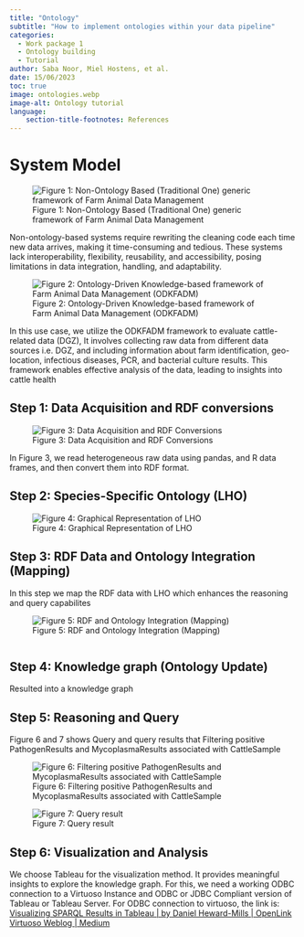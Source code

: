 ```yaml
---
title: "Ontology"
subtitle: "How to implement ontologies within your data pipeline"
categories:
  - Work package 1
  - Ontology building
  - Tutorial
author: Saba Noor, Miel Hostens, et al.
date: 15/06/2023
toc: true
image: ontologies.webp
image-alt: Ontology tutorial
language: 
    section-title-footnotes: References
---
```


# System Model

![Figure 1: Non-Ontology Based (Traditional One) generic framework of Farm Animal Data Management](ontologies-figure-1.png){fig-align="center"}

Non-ontology-based systems require rewriting the cleaning code each time new data arrives, making it time-consuming and tedious. These systems lack interoperability, flexibility, reusability, and accessibility, posing limitations in data integration, handling, and adaptability.

![Figure 2: Ontology-Driven Knowledge-based framework of Farm Animal Data Management (ODKFADM)](ontologies-figure-2.png){fig-align="center"}

In this use case, we utilize the ODKFADM framework to evaluate cattle-related data (DGZ), It involves collecting raw data from different data sources i.e. DGZ, and including information about farm identification, geo-location, infectious diseases, PCR, and bacterial culture results. This framework enables effective analysis of the data, leading to insights into cattle health

## Step 1: Data Acquisition and RDF conversions

![Figure 3: Data Acquisition and RDF Conversions](ontologies-figure-3.png)

In Figure 3, we read heterogeneous raw data using pandas, and R data frames, and then convert them into RDF format.

## Step 2: Species-Specific Ontology (LHO)

![Figure 4: Graphical Representation of LHO](ontologies-figure-4.jpg)

## Step 3: RDF Data and Ontology Integration (Mapping)

In this step we map the RDF data with LHO which enhances the reasoning and query capabilites

![Figure 5: RDF and Ontology Integration (Mapping)](ontologies-figure-5.png)

```         
```

## Step 4: Knowledge graph (Ontology Update) 

Resulted into a knowledge graph

## Step 5: Reasoning and Query 

Figure 6 and 7 shows Query and query results that Filtering positive PathogenResults and MycoplasmaResults associated with CattleSample

![Figure 6: Filtering positive PathogenResults and MycoplasmaResults associated with CattleSample](ontologies-figure-6.png)

![Figure 7: Query result](ontologies-figure-7.png)

## Step 6: Visualization and Analysis 

We choose Tableau for the visualization method. It provides meaningful insights to explore the knowledge graph. For this, we need a working ODBC connection to a Virtuoso Instance and ODBC or JDBC Compliant version of Tableau or Tableau Server. For ODBC connection to virtuoso, the link is: [Visualizing SPARQL Results in Tableau \| by Daniel Heward-Mills \| OpenLink Virtuoso Weblog \| Medium](https://medium.com/virtuoso-blog/virtuoso-tableau-sparql-f9411852a87d)
